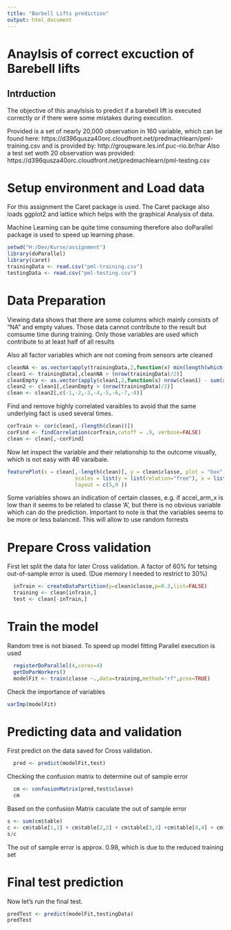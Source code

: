 ```yaml
---
title: "Barbell Lifts prediction"
output: html_document
---
```

# Anaylsis of correct excuction of Barebell lifts
## Intrduction
The objective of this anaylsisis to predict if a barebell lift is executed correctly or if there were some mistakes during execution. 

Provided is a set of nearly 20,000 observation in 160 variable, which can be found here: https://d396qusza40orc.cloudfront.net/predmachlearn/pml-training.csv and is provided by:  http://groupware.les.inf.puc-rio.br/har
Also a test set woth 20 observation was provided: https://d396qusza40orc.cloudfront.net/predmachlearn/pml-testing.csv

# Setup environment and Load data 
For this assignment the Caret package is used. The Caret package also loads ggplot2 and lattice which helps with the graphical Analysis of data. 

Machine Learning can be quite time consuming therefore also doParallel package is used to speed up learning phase. 

```r
setwd("H:/Dev/Kurse/assignment")
library(doParallel)
library(caret)
trainingData <- read.csv("pml-training.csv")
testingData <- read.csv("pml-testing.csv")
```
# Data Preparation

Viewing data shows that there are some columns which mainly consists of "NA" and empty values. Those data cannot contribute to the result but comsume time during training. Only those variables are used which contribute to at least half of all results 

Also all factor variables which are not coming from sensors arte cleaned

```r
cleanNA <- as.vector(apply(trainingData,2,function(x) min(length(which(!is.na(x))))))
clean1 <- trainingData[,cleanNA > (nrow(trainingData)/2)]
cleanEmpty <- as.vector(apply(clean1,2,function(x) nrow(clean1) - sum(x == "")))
clean2 <- clean1[,cleanEmpty > (nrow(trainingData)/2)]
clean <- clean2[,c(-1,-2,-3,-4,-5,-6,-7,-8)]
```
Find and remove highly correlated varaibles to avoid that the same underlying fact is used several times.

```r
corTrain <- cor(clean[,-(length(clean))])
corFind <- findCorrelation(corTrain,cutoff = .9, verbose=FALSE)
clean <- clean[,-corFind]
```
Now let inspect the variable and their relationship to the outcome visually, which is not easy with 46 varaibale.

```r
featurePlot(x = clean[,-length(clean)], y = clean$classe, plot = "box",
                      scales = list(y = list(relation="free"), x = list(rot = 90)),
                      layout = c(5,9 ))
```
Some variables shows an indication of certain classes, e.g. if accel_arm_x is low than it seems to be related to classe 'A', but there is no obvious variable which can do the prediction. 
Important to note is that the variables seems to be more or less balanced. This will allow to use random forrests

# Prepare Cross validation
First let split the data for later Cross validation. A factor of 60% for tetsing out-of-sample error is used. (Due memory I needed to restrict to 30%)

```r
  inTrain <- createDataPartition(y=clean$classe,p=0.3,list=FALSE)
  training <- clean[inTrain,]
  test <- clean[-inTrain,]
```

# Train the model

Random tree is not biased. To speed up model fitting Parallel execution is used  

```r
  registerDoParallel(4,cores=4)
  getDoParWorkers()
  modelFit <- train(classe ~.,data=training,method="rf",prox=TRUE)
```
Check the importance of variables
```r
varImp(modelFit)
```
  
# Predicting data and validation
First predict on the data saved for Cross validation. 
```r
  pred <- predict(modelFit,test)
```
 Checking the confusion matrix to determine out of sample error
```r
  cm <- confusionMatrix(pred,test$classe)
  cm
```

Based on the confusion Matrix caculate the out of sample error
```r
s <- sum(cm$table)
c <- cm$table[1,1] + cm$table[2,2] + cm$table[3,3] +cm$table[4,4] + cm$table[5,5]
s/c
```
The out of sample error is approx. 0.98, which is due to the reduced training set

# Final test prediction
Now let's run the final test.

```r
predTest <- predict(modelFit,testingData)
predTest
```
